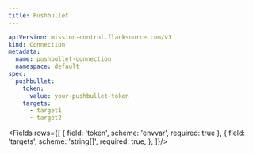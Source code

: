 ```yaml
---
title: Pushbullet
---
```


```yaml
apiVersion: mission-control.flanksource.com/v1
kind: Connection
metadata:
  name: pushbullet-connection
  namespace: default
spec:
  pushbullet:
    token:
      value: your-pushbullet-token
    targets:
      - target1
      - target2
```

<Fields rows={[
  {
    field: 'token',
    scheme: 'envvar',
    required: true
  },
  {
    field: 'targets',
    scheme: 'string[]',
    required: true,
  },
]}/>
